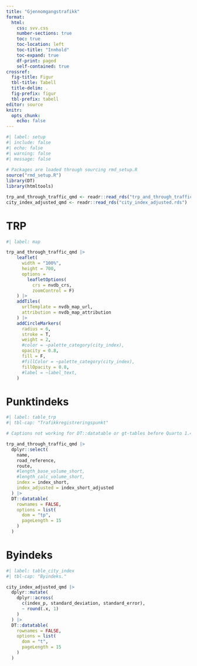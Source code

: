 ```yaml
---
title: "Gjennomgangstrafikk"
format: 
  html:
    css: svv.css
    number-sections: true
    toc: true
    toc-location: left
    toc-title: "Innhold"
    toc-expand: true
    df-print: paged
    self-contained: true
crossref:
  fig-title: Figur
  tbl-title: Tabell
  title-delim: .
  fig-prefix: figur
  tbl-prefix: tabell
editor: source
knitr: 
  opts_chunk: 
    echo: false
---
```


```r
#| label: setup
#| include: false
#| echo: false
#| warning: false
#| message: false
  
# Packages are loaded through sourcing rmd_setup.R
source("rmd_setup.R")
library(DT)
library(htmltools)

trp_and_through_traffic_qmd <- readr::read_rds("trp_and_through_traffic.rds")
city_index_adjusted_qmd <- readr::read_rds("city_index_adjusted.rds")
```

# TRP

```r
#| label: map

trp_and_through_traffic_qmd |>
    leaflet(
      width = "100%",
      height = 700,
      options =
        leafletOptions(
          crs = nvdb_crs,
          zoomControl = F)
    ) |>
    addTiles(
      urlTemplate = nvdb_map_url,
      attribution = nvdb_map_attribution
    ) |>
    addCircleMarkers(
      radius = 6,
      stroke = T,
      weight = 2,
      #color = ~palette_category(city_index),
      opacity = 0.8,
      fill = F,
      #fillColor = ~palette_category(city_index),
      fillOpacity = 0.8,
      #label = ~label_text,
    ) 

```



# Punktindeks

```r
#| label: table_trp
#| tbl-cap: "Trafikkregistreringspunkt"

# Captions not working for DT::datatable or gt-tables before Quarto 1.4

trp_and_through_traffic_qmd |> 
  dplyr::select(
    name,
    road_reference,
    route,
    #length_base_volume_short,
    #length_calc_volume_short,
    index = index_short,
    index_adjusted = index_short_adjusted
  ) |> 
  DT::datatable(
    rownames = FALSE,
    options = list(
      dom = "tp",
      pageLength = 15
    )
  )

```

# Byindeks


```r
#| label: table_city_index
#| tbl-cap: "Byindeks."

city_index_adjusted_qmd |>
  dplyr::mutate(
    dplyr::across(
      c(index_p, standard_deviation, standard_error),
      ~ round(.x, 1)
    )
  ) |> 
  DT::datatable(
    rownames = FALSE,
    options = list(
      dom = "t",
      pageLength = 15
    )
  )

```

